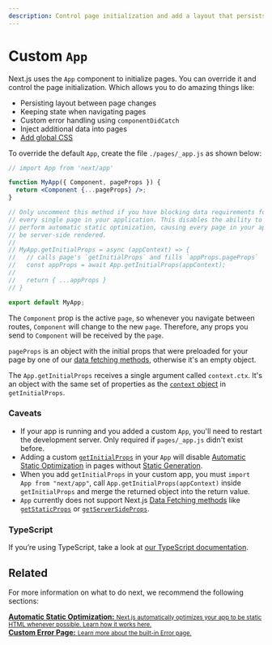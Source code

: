 ```yaml
---
description: Control page initialization and add a layout that persists for all pages by overriding the default App component used by Next.js.
---
```


# Custom `App`

Next.js uses the `App` component to initialize pages. You can override it and control the page initialization. Which allows you to do amazing things like:

- Persisting layout between page changes
- Keeping state when navigating pages
- Custom error handling using `componentDidCatch`
- Inject additional data into pages
- [Add global CSS](/docs/basic-features/built-in-css-support.md#adding-a-global-stylesheet)

To override the default `App`, create the file `./pages/_app.js` as shown below:

```jsx
// import App from 'next/app'

function MyApp({ Component, pageProps }) {
  return <Component {...pageProps} />;
}

// Only uncomment this method if you have blocking data requirements for
// every single page in your application. This disables the ability to
// perform automatic static optimization, causing every page in your app to
// be server-side rendered.
//
// MyApp.getInitialProps = async (appContext) => {
//   // calls page's `getInitialProps` and fills `appProps.pageProps`
//   const appProps = await App.getInitialProps(appContext);
//
//   return { ...appProps }
// }

export default MyApp;
```

The `Component` prop is the active `page`, so whenever you navigate between routes, `Component` will change to the new `page`. Therefore, any props you send to `Component` will be received by the `page`.

`pageProps` is an object with the initial props that were preloaded for your page by one of our [data fetching methods](/docs/basic-features/data-fetching/overview.md), otherwise it's an empty object.

The `App.getInitialProps` receives a single argument called `context.ctx`. It's an object with the same set of properties as the [`context` object](/docs/api-reference/data-fetching/get-initial-props#context-object) in `getInitialProps`.

### Caveats

- If your app is running and you added a custom `App`, you'll need to restart the development server. Only required if `pages/_app.js` didn't exist before.
- Adding a custom [`getInitialProps`](/docs/api-reference/data-fetching/get-initial-props.md) in your `App` will disable [Automatic Static Optimization](/docs/advanced-features/automatic-static-optimization.md) in pages without [Static Generation](/docs/basic-features/data-fetching/get-static-props.md).
- When you add `getInitialProps` in your custom app, you must `import App from "next/app"`, call `App.getInitialProps(appContext)` inside `getInitialProps` and merge the returned object into the return value.
- `App` currently does not support Next.js [Data Fetching methods](/docs/basic-features/data-fetching/overview.md) like [`getStaticProps`](/docs/basic-features/data-fetching/get-static-props.md) or [`getServerSideProps`](/docs/basic-features/data-fetching/get-server-side-props.md).

### TypeScript

If you’re using TypeScript, take a look at [our TypeScript documentation](/docs/basic-features/typescript.md#custom-app).

## Related

For more information on what to do next, we recommend the following sections:

<div className="card">
  <a href="/docs/advanced-features/automatic-static-optimization.md">
    <b>Automatic Static Optimization:</b>
    <small>
      Next.js automatically optimizes your app to be static HTML whenever
      possible. Learn how it works here.
    </small>
  </a>
</div>

<div className="card">
  <a href="/docs/advanced-features/custom-error-page.md">
    <b>Custom Error Page:</b>
    <small>Learn more about the built-in Error page.</small>
  </a>
</div>

